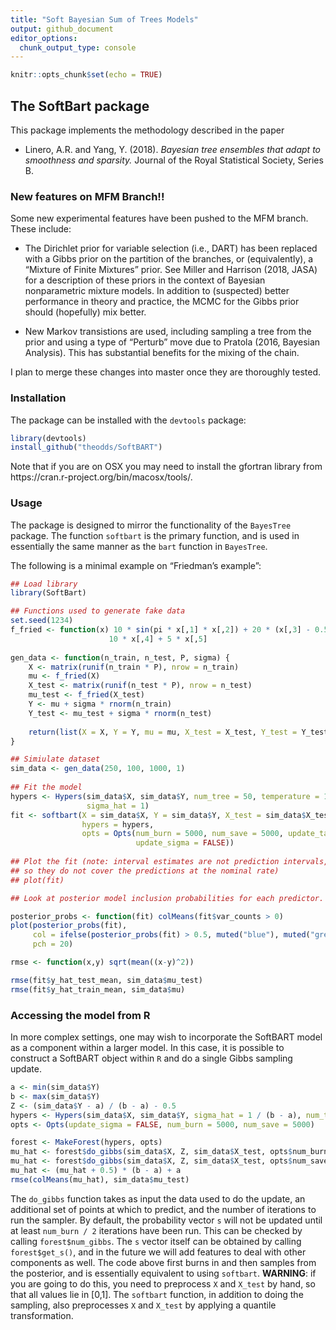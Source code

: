 ```yaml
---
title: "Soft Bayesian Sum of Trees Models"
output: github_document
editor_options: 
  chunk_output_type: console
---
```


```r
knitr::opts_chunk$set(echo = TRUE)
```

## The SoftBart package

This package implements the methodology described in the paper 

- Linero, A.R. and Yang, Y. (2018). *Bayesian tree ensembles that adapt to smoothness and sparsity.* Journal of the Royal Statistical Society, Series B.

### New features on MFM Branch!!

Some new experimental features have been pushed to the MFM branch. These include:

- The Dirichlet prior for variable selection (i.e., DART) has been replaced with a Gibbs prior on the partition of the branches, or (equivalently), a "Mixture of Finite Mixtures" prior. See Miller and Harrison (2018, JASA) for a description of these priors in the context of Bayesian nonparametric mixture models. In addition to (suspected) better performance in theory and practice, the MCMC for the Gibbs prior should (hopefully) mix better.

- New Markov transistions are used, including sampling a tree from the prior and using a type of "Perturb" move due to Pratola (2016, Bayesian Analysis). This has substantial benefits for the mixing of the chain.

I plan to merge these changes into master once they are thoroughly tested.

### Installation

The package can be installed with the `devtools` package:
```r
library(devtools)
install_github("theodds/SoftBART")
```

Note that if you are on OSX you may need to install the gfortran library from
 https://cran.r-project.org/bin/macosx/tools/.
    
### Usage

The package is designed to mirror the functionality of the `BayesTree` package.
The function `softbart` is the primary function, and is used in essentially
the same manner as the `bart` function in `BayesTree`.

The following is a minimal example on "Friedman's example":


```r

## Load library
library(SoftBart)

## Functions used to generate fake data
set.seed(1234)
f_fried <- function(x) 10 * sin(pi * x[,1] * x[,2]) + 20 * (x[,3] - 0.5)^2 + 
                      10 * x[,4] + 5 * x[,5]
    
gen_data <- function(n_train, n_test, P, sigma) {
    X <- matrix(runif(n_train * P), nrow = n_train)
    mu <- f_fried(X)
    X_test <- matrix(runif(n_test * P), nrow = n_test)
    mu_test <- f_fried(X_test)
    Y <- mu + sigma * rnorm(n_train)
    Y_test <- mu_test + sigma * rnorm(n_test)
        
    return(list(X = X, Y = Y, mu = mu, X_test = X_test, Y_test = Y_test, mu_test = mu_test))
}

## Simiulate dataset
sim_data <- gen_data(250, 100, 1000, 1)
    
## Fit the model
hypers <- Hypers(sim_data$X, sim_data$Y, num_tree = 50, temperature = 1, 
                 sigma_hat = 1)
fit <- softbart(X = sim_data$X, Y = sim_data$Y, X_test = sim_data$X_test, 
                hypers = hypers,
                opts = Opts(num_burn = 5000, num_save = 5000, update_tau = TRUE,
                            update_sigma = FALSE))
    
## Plot the fit (note: interval estimates are not prediction intervals, 
## so they do not cover the predictions at the nominal rate)
## plot(fit)

## Look at posterior model inclusion probabilities for each predictor. 

posterior_probs <- function(fit) colMeans(fit$var_counts > 0)
plot(posterior_probs(fit), 
     col = ifelse(posterior_probs(fit) > 0.5, muted("blue"), muted("green")), 
     pch = 20)

rmse <- function(x,y) sqrt(mean((x-y)^2))

rmse(fit$y_hat_test_mean, sim_data$mu_test)
rmse(fit$y_hat_train_mean, sim_data$mu)

```
### Accessing the model from R

In more complex settings, one may wish to incorporate the SoftBART model as a component within a larger model. In this case, it is possible to construct a SoftBART object within `R` and do a single Gibbs sampling update.

```r
a <- min(sim_data$Y)
b <- max(sim_data$Y)
Z <- (sim_data$Y - a) / (b - a) - 0.5
hypers <- Hypers(sim_data$X, sim_data$Y, sigma_hat = 1 / (b - a), num_tree = 50)
opts <- Opts(update_sigma = FALSE, num_burn = 5000, num_save = 5000)

forest <- MakeForest(hypers, opts)
mu_hat <- forest$do_gibbs(sim_data$X, Z, sim_data$X_test, opts$num_burn)
mu_hat <- forest$do_gibbs(sim_data$X, Z, sim_data$X_test, opts$num_save)
mu_hat <- (mu_hat + 0.5) * (b - a) + a
rmse(colMeans(mu_hat), sim_data$mu_test)
```

The `do_gibbs` function takes as input the data used to do the update, an additional set of points at which to predict, and the number of iterations to run the sampler. By default, the probability vector `s` will not be updated until at least `num_burn / 2` iterations have been run. This can be checked by calling `forest$num_gibbs`. The `s` vector itself can be obtained by calling `forest$get_s()`, and in the future we will add features to deal with other components as well. The code above first burns in and then samples from the posterior, and is essentially equivalent to using `softbart`. **WARNING**: if you are going to do this, you need to preprocess `X` and `X_test` by hand, so that all values lie in [0,1]. The `softbart` function, in addition to doing the sampling, also preprocesses `X` and `X_test` by applying a quantile transformation. 